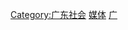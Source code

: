 {{Catnav|頁面分類|各種主題的頁面分類|依中国各省来作的分类|中国各省文化|广东文化}}
{{Catnav|頁面分類|各種主題的頁面分類|依中国各省来作的分类|中国各省媒体}}
{{Catnav|頁面分類|...|中国文化|中国各省文化|广东文化}}

[[Category:广东社会|Category:广东社会]]
[[Category:廣東文化|媒体]]
[[Category:中国各省媒体|广]]